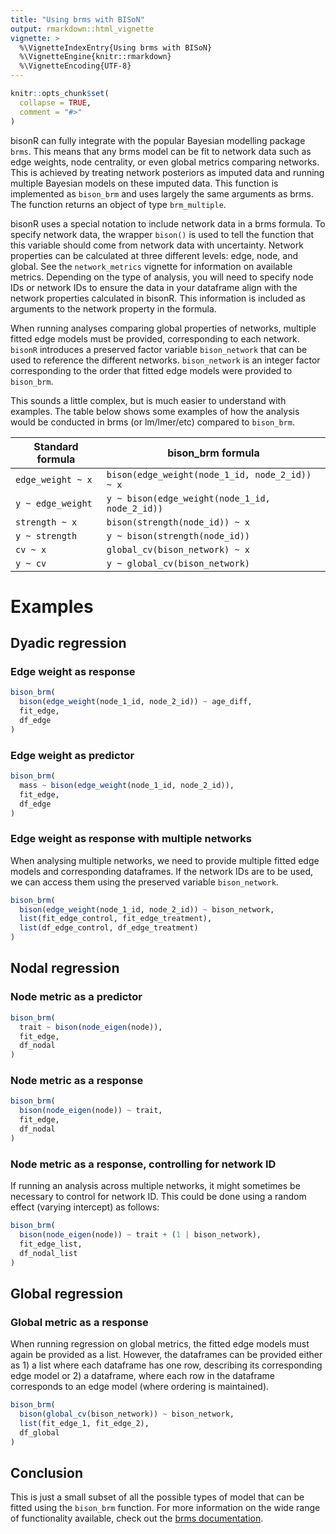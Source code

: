 ```yaml
---
title: "Using brms with BISoN"
output: rmarkdown::html_vignette
vignette: >
  %\VignetteIndexEntry{Using brms with BISoN}
  %\VignetteEngine{knitr::rmarkdown}
  %\VignetteEncoding{UTF-8}
---
```


```r
knitr::opts_chunk$set(
  collapse = TRUE,
  comment = "#>"
)
```

bisonR can fully integrate with the popular Bayesian modelling package `brms`. This means that any brms model can be fit to network data such as edge weights, node centrality, or even global metrics comparing networks. This is achieved by treating network posteriors as imputed data and running multiple Bayesian models on these imputed data. This function is implemented as `bison_brm` and uses largely the same arguments as brms. The function returns an object of type `brm_multiple`.

bisonR uses a special notation to include network data in a brms formula. To specify network data, the wrapper `bison()` is used to tell the function that this variable should come from network data with uncertainty. Network properties can be calculated at three different levels: edge, node, and global. See the `network_metrics` vignette for information on available metrics. Depending on the type of analysis, you will need to specify node IDs or network IDs to ensure the data in your dataframe align with the network properties calculated in bisonR. This information is included as arguments to the network property in the formula.

When running analyses comparing global properties of networks, multiple fitted edge models must be provided, corresponding to each network. `bisonR` introduces a preserved factor variable `bison_network` that can be used to reference the different networks. `bison_network` is an integer factor corresponding to the order that fitted edge models were provided to `bison_brm`.

This sounds a little complex, but is much easier to understand with examples. The table below shows some examples of how the analysis would be conducted in brms (or lm/lmer/etc) compared to `bison_brm`.

| Standard formula | bison_brm formula |
| ----------- | ----------- |
| `edge_weight ~ x` | `bison(edge_weight(node_1_id, node_2_id)) ~ x` |
| `y ~ edge_weight` | `y ~ bison(edge_weight(node_1_id, node_2_id))` |
| `strength ~ x` | `bison(strength(node_id)) ~ x` |
| `y ~ strength` | `y ~ bison(strength(node_id))` |
| `cv ~ x` | `global_cv(bison_network) ~ x`|
| `y ~ cv` | `y ~ global_cv(bison_network) `|

# Examples

## Dyadic regression

### Edge weight as response

```r
bison_brm(
  bison(edge_weight(node_1_id, node_2_id)) ~ age_diff,
  fit_edge,
  df_edge
)
```

### Edge weight as predictor

```r
bison_brm(
  mass ~ bison(edge_weight(node_1_id, node_2_id)),
  fit_edge,
  df_edge
)
```

### Edge weight as response with multiple networks

When analysing multiple networks, we need to provide multiple fitted edge models and corresponding dataframes. If the network IDs are to be used, we can access them using the preserved variable `bison_network`.

```r
bison_brm(
  bison(edge_weight(node_1_id, node_2_id)) ~ bison_network,
  list(fit_edge_control, fit_edge_treatment),
  list(df_edge_control, df_edge_treatment)
)
```

## Nodal regression

### Node metric as a predictor

```r
bison_brm(
  trait ~ bison(node_eigen(node)),
  fit_edge,
  df_nodal
)
```

### Node metric as a response

```r
bison_brm(
  bison(node_eigen(node)) ~ trait,
  fit_edge,
  df_nodal
)
```

### Node metric as a response, controlling for network ID

If running an analysis across multiple networks, it might sometimes be necessary to control for network ID. This could be done using a random effect (varying intercept) as follows:

```r
bison_brm(
  bison(node_eigen(node)) ~ trait + (1 | bison_network),
  fit_edge_list,
  df_nodal_list
)
```

## Global regression

### Global metric as a response

When running regression on global metrics, the fitted edge models must again be provided as a list. However, the dataframes can be provided either as 1) a list where each dataframe has one row, describing its corresponding edge model or 2) a dataframe, where each row in the dataframe corresponds to an edge model (where ordering is maintained).

```r
bison_brm(
  bison(global_cv(bison_network)) ~ bison_network,
  list(fit_edge_1, fit_edge_2),
  df_global
)
```

## Conclusion

This is just a small subset of all the possible types of model that can be fitted using the `bison_brm` function. For more information on the wide range of functionality available, check out the [brms documentation](https://paul-buerkner.github.io/brms/).
